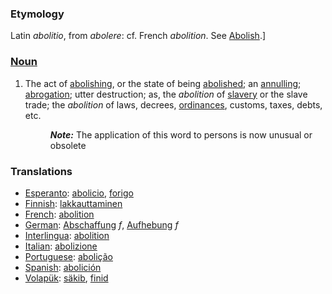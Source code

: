 ===Etymology===
Latin ''abolitio'', from ''abolere'': cf. French ''abolition''. See [[Abolish]].] 
===[[Noun]]===
#The act of [[abolishing]], or the state of being [[abolished]]; an [[annulling]]; [[abrogation]]; utter destruction; as, the ''abolition'' of [[slave]]ry or the slave trade; the ''abolition'' of laws, decrees, [[ordinances]], customs, taxes, debts, etc.
#:'''''Note:''''' The application of this word to persons is now unusual or obsolete

===Translations===

*[[Esperanto]]: [[abolicio]], [[forigo]] 
*[[Finnish]]: [[lakkauttaminen]]
*[[French]]: [[abolition]]
*[[German]]: [[Abschaffung]] ''f'', [[Aufhebung]] ''f''
*[[Interlingua]]: [[abolition]] 
*[[Italian]]: [[abolizione]] 
*[[Portuguese]]: [[abolição]] 
*[[Spanish]]: [[abolición]]
*[[Volapük]]: [[säkib]], [[finid]]